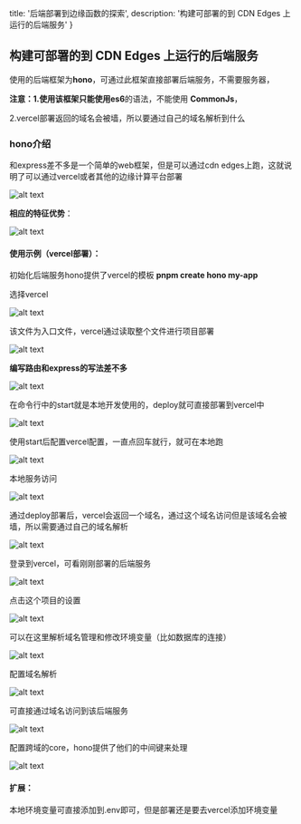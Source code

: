   title: '后端部署到边缘函数的探索',
  description: '构建可部署的到 CDN Edges 上运行的后端服务'
}

## 构建可部署的到 CDN Edges 上运行的后端服务

使用的后端框架为**hono**，可通过此框架直接部署后端服务，不需要服务器，

**注意：**1.使用该框架只能使用**es6**的语法，不能使用 **CommonJs**，

2.vercel部署返回的域名会被墙，所以要通过自己的域名解析到什么

### hono介绍

和express差不多是一个简单的web框架，但是可以通过cdn edges上跑，这就说明了可以通过vercel或者其他的边缘计算平台部署

![alt text](./image.png)

**相应的特征优势**：

![alt text](./image-1.png)

#### **使用示例（vercel部署）：**

初始化后端服务hono提供了vercel的模板 **pnpm create hono my-app**

选择vercel

![alt text](./image-2.png)

该文件为入口文件，vercel通过读取整个文件进行项目部署

![alt text](./image-3.png)

**编写路由和express的写法差不多**

![alt text](./image-4.png)

在命令行中的start就是本地开发使用的，deploy就可直接部署到vercel中

![alt text](./image-5.png)

使用start后配置vercel配置，一直点回车就行，就可在本地跑

![alt text](./image-6.png)

本地服务访问

![alt text](./image-7.png)

通过deploy部署后，vercel会返回一个域名，通过这个域名访问但是该域名会被墙，所以需要通过自己的域名解析

![alt text](./image-8.png)

登录到vercel，可看刚刚部署的后端服务

![alt text](./image-9.png)

点击这个项目的设置

![alt text](./image-10.png)

可以在这里解析域名管理和修改环境变量（比如数据库的连接）

![alt text](./image-11.png)

配置域名解析

![alt text](./image-12.png)

可直接通过域名访问到该后端服务

![alt text](./image-13.png)

配置跨域的core，hono提供了他们的中间键来处理

![alt text](./image-14.png)

#### 扩展：

本地环境变量可直接添加到.env即可，但是部署还是要去vercel添加环境变量

